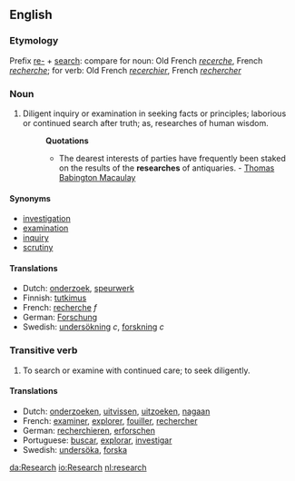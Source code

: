 ==English==
===Etymology===
Prefix [[re-]] + [[search]]: compare for noun: Old French ''[[recerche]]'', French ''[[recherche]]''; for verb: Old French ''[[recerchier]]'', French ''[[rechercher]]''
===Noun===
#Diligent inquiry or examination in seeking facts or principles; laborious or continued search after truth; as, researches of human wisdom.
#:'''Quotations'''
#:*The dearest interests of parties have frequently been staked on the results of the '''researches''' of antiquaries. - [[Thomas Babington Macaulay]]
====Synonyms====
*[[investigation]]
*[[examination]]
*[[inquiry]]
*[[scrutiny]]

====Translations====
*Dutch: [[onderzoek]], [[speurwerk]]
*Finnish: [[tutkimus]]
*French: [[recherche]] ''f''
*German: [[Forschung]]
*Swedish: [[undersökning]] ''c'', [[forskning]] ''c''

===Transitive verb===
#To search or examine with continued care; to seek diligently.
====Translations====
*Dutch: [[onderzoeken]], [[uitvissen]], [[uitzoeken]], [[nagaan]]
*French: [[examiner]], [[explorer]], [[fouiller]], [[rechercher]]
*German: [[recherchieren]], [[erforschen]]
*Portuguese: [[buscar]], [[explorar]], [[investigar]]
*Swedish: [[undersöka]], [[forska]]

[[da:Research]]
[[io:Research]]
[[nl:research]]